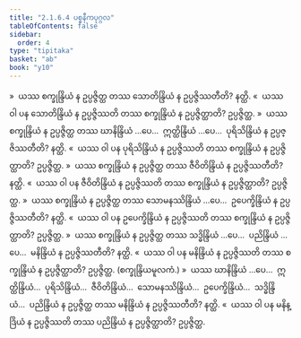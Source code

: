 ```yaml
---
title: "2.1.6.4 ပစ္စနီကပုဂ္ဂလ"
tableOfContents: false
sidebar:
  order: 4
type: "tipitaka"
basket: "ab"
book: "y10"
---
```



<DynamicBreadcrumb />

<Division number="423" book="y10" e="ch" v="35" p="298">

<Paragraph number="3915" book="y10">
»  ယဿ စက္ခုန္ဒြိယံ န ဥပ္ပဇ္ဇိတ္ထ တဿ သောတိန္ဒြိယံ န ဥပ္ပဇ္ဇိဿတီတိ? နတ္ထိ.
</Paragraph>

<Paragraph number="3916" book="y10">
«  ယဿ ဝါ ပန သောတိန္ဒြိယံ န ဥပ္ပဇ္ဇိဿတိ တဿ စက္ခုန္ဒြိယံ န ဥပ္ပဇ္ဇိတ္ထာတိ? ဥပ္ပဇ္ဇိတ္ထ.
</Paragraph>

<Paragraph number="3917" book="y10">
»  ယဿ စက္ခုန္ဒြိယံ န ဥပ္ပဇ္ဇိတ္ထ တဿ ဃာနိန္ဒြိယံ …ပေ…  ဣတ္ထိန္ဒြိယံ …ပေ…  ပုရိသိန္ဒြိယံ န ဥပ္ပဇ္ဇိဿတီတိ? နတ္ထိ.
</Paragraph>

<Paragraph number="3918" book="y10">
«  ယဿ ဝါ ပန ပုရိသိန္ဒြိယံ န ဥပ္ပဇ္ဇိဿတိ တဿ စက္ခုန္ဒြိယံ န ဥပ္ပဇ္ဇိတ္ထာတိ? ဥပ္ပဇ္ဇိတ္ထ.
</Paragraph>

<Paragraph number="3919" book="y10">
»  ယဿ စက္ခုန္ဒြိယံ န ဥပ္ပဇ္ဇိတ္ထ တဿ ဇီဝိတိန္ဒြိယံ န ဥပ္ပဇ္ဇိဿတီတိ? နတ္ထိ.
</Paragraph>

<Paragraph number="3920" book="y10">
«  ယဿ ဝါ ပန ဇီဝိတိန္ဒြိယံ န ဥပ္ပဇ္ဇိဿတိ တဿ စက္ခုန္ဒြိယံ န ဥပ္ပဇ္ဇိတ္ထာတိ? ဥပ္ပဇ္ဇိတ္ထ.
</Paragraph>

<Paragraph number="3921" book="y10">
»  ယဿ စက္ခုန္ဒြိယံ န ဥပ္ပဇ္ဇိတ္ထ တဿ သောမနဿိန္ဒြိယံ …ပေ…  ဥပေက္ခိန္ဒြိယံ န ဥပ္ပဇ္ဇိဿတီတိ? နတ္ထိ.
</Paragraph>

<Paragraph number="3922" book="y10">
«  ယဿ ဝါ ပန ဥပေက္ခိန္ဒြိယံ န ဥပ္ပဇ္ဇိဿတိ တဿ စက္ခုန္ဒြိယံ န ဥပ္ပဇ္ဇိတ္ထာတိ? ဥပ္ပဇ္ဇိတ္ထ.
</Paragraph>

<Paragraph number="3923" book="y10">
»  ယဿ စက္ခုန္ဒြိယံ န ဥပ္ပဇ္ဇိတ္ထ တဿ သဒ္ဓိန္ဒြိယံ …ပေ…  ပညိန္ဒြိယံ …ပေ…  မနိန္ဒြိယံ န ဥပ္ပဇ္ဇိဿတီတိ? နတ္ထိ.
</Paragraph>

<Paragraph number="3924" book="y10">
«  ယဿ ဝါ ပန မနိန္ဒြိယံ န ဥပ္ပဇ္ဇိဿတိ တဿ စက္ခုန္ဒြိယံ န ဥပ္ပဇ္ဇိတ္ထာတိ? ဥပ္ပဇ္ဇိတ္ထ. (စက္ခုန္ဒြိယမူလကံ.)
</Paragraph>

</Division>
<Division number="424" book="y10" e="ch" v="35" p="298">

<Paragraph number="3925" book="y10">
»  ယဿ ဃာနိန္ဒြိယံ …ပေ…  ဣတ္ထိန္ဒြိယံ…  ပုရိသိန္ဒြိယံ…  ဇီဝိတိန္ဒြိယံ…  သောမနဿိန္ဒြိယံ…  ဥပေက္ခိန္ဒြိယံ…  သဒ္ဓိန္ဒြိယံ…  ပညိန္ဒြိယံ န ဥပ္ပဇ္ဇိတ္ထ တဿ မနိန္ဒြိယံ န ဥပ္ပဇ္ဇိဿတီတိ? နတ္ထိ.
</Paragraph>

<Paragraph number="3926" book="y10">
«  ယဿ ဝါ ပန မနိန္ဒြိယံ န ဥပ္ပဇ္ဇိဿတိ တဿ ပညိန္ဒြိယံ န ဥပ္ပဇ္ဇိတ္ထာတိ? ဥပ္ပဇ္ဇိတ္ထ.
</Paragraph>
</Division>
